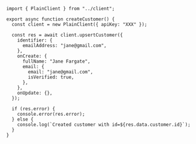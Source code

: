 ```tsx {21}
import { PlainClient } from "../client";

export async function createCustomer() {
  const client = new PlainClient({ apiKey: "XXX" });

  const res = await client.upsertCustomer({
    identifier: {
      emailAddress: "jane@gmail.com",
    },
    onCreate: {
      fullName: "Jane Fargate",
      email: {
        email: "jane@gmail.com",
        isVerified: true,
      },
    },
    onUpdate: {},
  });

  if (res.error) {
    console.error(res.error);
  } else {
    console.log(`Created customer with id=${res.data.customer.id}`);
  }
}
```
